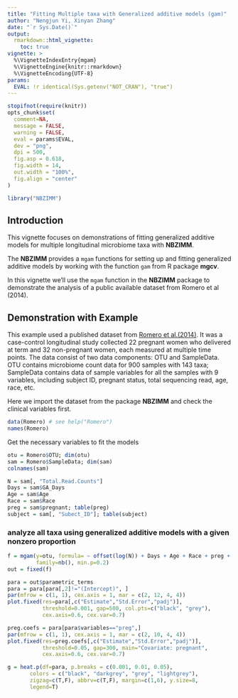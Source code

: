 ---
title: "Fitting Multiple taxa with Generalized additive models (gam)"
author: "Nengjun Yi, Xinyan Zhang"
date: "`r Sys.Date()`"
output: 
  rmarkdown::html_vignette:
    toc: true
vignette: >
  %\VignetteIndexEntry{mgam}
  %\VignetteEngine{knitr::rmarkdown}
  %\VignetteEncoding{UTF-8}
params:
  EVAL: !r identical(Sys.getenv("NOT_CRAN"), "true")
---

```{r, SETTINGS-knitr, include=FALSE}
stopifnot(require(knitr))
opts_chunk$set(
  comment=NA, 
  message = FALSE, 
  warning = FALSE, 
  eval = params$EVAL,
  dev = "png",
  dpi = 500,
  fig.asp = 0.618,
  fig.width = 14,
  out.width = "100%",
  fig.align = "center"
)
```

```{r, pkgs, include=FALSE}
library("NBZIMM")
```


## Introduction

This vignette focuses on demonstrations of fitting generalized additive models for multiple longitudinal microbiome taxa with **NBZIMM**. 

The **NBZIMM**  provides a `mgam` functions for setting up and fitting generalized additive models by working with the function `gam` from R package **mgcv**. 

In this vignette we'll use the `mgam` function in the 
**NBZIMM** package to demonstrate the analysis of a public available dataset from Romero et al (2014).

## Demonstration with Example

This example used a published dataset from [Romero et al.(2014)](https://microbiomejournal.biomedcentral.com/articles/10.1186/2049-2618-2-4). It was a case-control longitudinal study collected 22 pregnant women who delivered at term and 32 non-pregnant women, each measured at multiple time points. The data consist of two data components: OTU and SampleData. OTU contains microbiome count data for 900 samples with 143 taxa; SampleData contains data of sample variables for all the samples with 9 variables, including subject ID, pregnant status, total sequencing read, age, race, etc.

Here we import the dataset from the package **NBZIMM** and check the clinical variables first.


```{r, romero}
data(Romero) # see help("Romero")
names(Romero)
```

Get the necessary variables to fit the models
```{r, variables}
otu = Romero$OTU; dim(otu)
sam = Romero$SampleData; dim(sam)
colnames(sam)

N = sam[, "Total.Read.Counts"]        
Days = sam$GA_Days
Age = sam$Age
Race = sam$Race
preg = sam$pregnant; table(preg)
subject = sam[, "Subect_ID"]; table(subject)

```

### analyze all taxa using generalized additive models with a given nonzero proportion

```{r, mgam}
f = mgam(y=otu, formula= ~ offset(log(N)) + Days + Age + Race + preg + s(subject, bs="re"), 
         family=nb(), min.p=0.2)
out = fixed(f)

para = out$parametric_terms
para = para[para[,2]!="(Intercept)", ]
par(mfrow = c(1, 1), cex.axis = 1, mar = c(2, 12, 4, 4))
plot.fixed(res=para[,c("Estimate","Std.Error","padj")], 
           threshold=0.001, gap=500, col.pts=c("black", "grey"),
           cex.axis=0.6, cex.var=0.7)

preg.coefs = para[para$variables=="preg",]
par(mfrow = c(1, 1), cex.axis = 1, mar = c(2, 10, 4, 4))
plot.fixed(res=preg.coefs[,c("Estimate","Std.Error","padj")], 
           threshold=0.05, gap=300, main="Covariate: pregnant",
           cex.axis=0.6, cex.var=0.7)

g = heat.p(df=para, p.breaks = c(0.001, 0.01, 0.05), 
       colors = c("black", "darkgrey", "grey", "lightgrey"),
       zigzag=c(T,F), abbrv=c(T,F), margin=c(1,6), y.size=8,
       legend=T)
```



